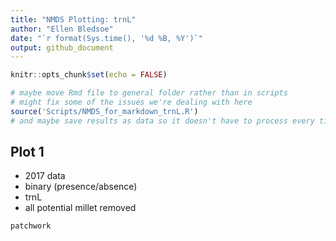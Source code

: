 ```yaml
---
title: "NMDS Plotting: trnL"
author: "Ellen Bledsoe"
date: "`r format(Sys.time(), '%d %B, %Y')`"
output: github_document
---
```


```r
knitr::opts_chunk$set(echo = FALSE)
```

```r
# maybe move Rmd file to general folder rather than in scripts
# might fix some of the issues we're dealing with here
source('Scripts/NMDS_for_markdown_trnL.R')
# and maybe save results as data so it doesn't have to process every time I want to try to render?
```

## Plot 1
* 2017 data
* binary (presence/absence)
* trnL 
* all potential millet removed

```r
patchwork
```

